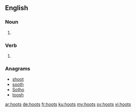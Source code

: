 ==English==

===Noun===
{{head|en|plural}}

# {{plural of|hoot|lang=en|nocat=1}}

===Verb===
{{head|en}}
# {{en-third-person singular of|hoot}}

===Anagrams===
* [[shoot#English|shoot]]
* [[sooth#English|sooth]]
* [[Sotho#English|Sotho]]
* [[toosh#English|toosh]]

[[ar:hoots]]
[[de:hoots]]
[[fr:hoots]]
[[ku:hoots]]
[[my:hoots]]
[[sv:hoots]]
[[vi:hoots]]